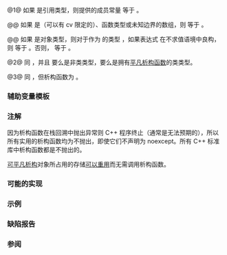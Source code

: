 {{cpp/title|is_destructible|is_trivially_destructible|is_nothrow_destructible}}
{{cpp/meta/navbar}}
{{dcl begin}}
{{dcl header|type_traits}}
{{dcla|since=c++11|num=1|1=
template&lt; class T &gt;
struct is_destructible;
}}
{{dcla|since=c++11|num=2|1=
template&lt; class T &gt;
struct is_trivially_destructible;
}}
{{dcla|since=c++11|num=3|1=
template&lt; class T &gt;
struct is_nothrow_destructible;
}}
{{dcl end}}

@1@ 如果 {{tt|T}} 是引用类型，则提供的成员常量 {{c|value}} 等于 {{c|true}}。

@@ 如果 {{tt|T}} 是（可以有 cv 限定的）{{c/core|void}}、函数类型或未知边界的数组，则 {{c|value}} 等于 {{c|false}}。

@@ 如果 {{tt|T}} 是对象类型，则对于作为 {{c|std::remove_all_extents&lt;T&gt;::type}} 的类型 {{tt|U}}，如果表达式 {{c|std::declval&lt;U&amp;&gt;().~U()}} 在不求值语境中良构，则 {{c|value}} 等于 {{c|true}}。否则，{{c|value}} 等于 {{c|false}}。

@2@ 同 {{v|1}}，并且 {{c|std::remove_all_extents&lt;T&gt;::type}} 要么是非类类型，要么是拥有[[cpp/language/destructor#平凡析构函数|平凡析构函数]]的类类型。

@3@ 同 {{v|1}}，但析构函数为 {{c/core|noexcept}}。

{{cpp/types/cvaub}}

{{cpp/types/nospec|any}}

===辅助变量模板===
{{dcl begin}}

{{dcl|since=c++17|1=
template&lt; class T &gt;
constexpr bool is_destructible_v = is_destructible&lt;T&gt;::value;
}}

{{dcl|since=c++17|1=
template&lt; class T &gt;
constexpr bool is_trivially_destructible_v = is_trivially_destructible&lt;T&gt;::value;
}}

{{dcl|since=c++17|1=
template&lt; class T &gt;
constexpr bool is_nothrow_destructible_v = is_nothrow_destructible&lt;T&gt;::value;
}}
{{dcl end}}
{{cpp/types/integral_constant/inherit|{{tt|T}} 可析构}}

===注解===
因为析构函数在栈回溯中抛出异常则 C++ 程序终止（通常是无法预期的），所以所有实用的析构函数均为不抛出，即使它们不声明为 noexcept。所有 C++ 标准库中析构函数都是不抛出的。

[[cpp/language/destructor#平凡析构函数|可平凡析构]]对象所占用的存储[[cpp/language/lifetime#存储的重用|可以重用]]而无需调用析构函数。

===可能的实现===
{{eq impl
|title1=is_destructible (1)|ver1=1|1=
// 要求 C++20
template&lt;typename t&gt;
struct is_destructible
    : std::integral_constant&lt;bool, requires(t object) { object.~t(); }&gt;
{};
|title2=is_trivially_destructible (2)|ver2=2|2=
// 不是真正的 C++。应当采纳 P2996，才能使以下实现可用：
template&lt;typename t&gt;
struct is_trivially_destructible
    : std::integral_constant&lt;bool, std::meta::type_is_trivially_destructible(^t)&gt;
{};
|title3=is_nothrow_destructible (3)|ver3=3|3=
// 要求 C++20
template&lt;typename t&gt;
struct is_nothrow_destructible
    : std::integral_constant&lt;bool, requires(t object) { {object.~t()} noexcept; }&gt;
{};
}}

===示例===
{{example
|code=
#include &lt;iostream&gt;
#include &lt;string&gt;
#include &lt;type_traits&gt;

struct Foo
{
    std::string str;
    ~Foo() noexcept {};
};

struct Bar
{
    ~Bar() = default;
};

static_assert(std::is_destructible&lt;std::string&gt;::value == true);
static_assert(std::is_trivially_destructible_v&lt;Foo&gt; == false);
static_assert(std::is_nothrow_destructible&lt;Foo&gt;() == true);
static_assert(std::is_trivially_destructible&lt;Bar&gt;{} == true);

int main() {}
}}

===缺陷报告===
{{dr list begin}}
{{dr list item|wg=lwg|dr=2049|std=c++11|before=规范无法完整，由于虚构的包装结构体|after=使之完整}}
{{dr list end}}

===参阅===
{{dsc begin}}
{{dsc inc|cpp/types/dsc is_constructible}}
{{dsc inc|cpp/types/dsc has_virtual_destructor}}
{{dsc inc|cpp/concepts/dsc destructible}}
{{dsc inc|cpp/language/dsc destructor}}
{{dsc end}}

{{langlinks|de|en|es|fr|it|ja|pt|ru}}